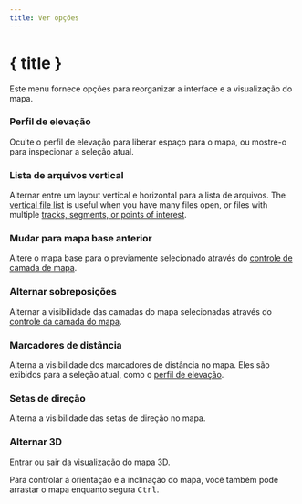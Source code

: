 ```yaml
---
title: Ver opções
---
```


<script lang="ts">
</script>

# { title }

Este menu fornece opções para reorganizar a interface e a visualização do mapa.

### <MountainSnow size="16" class="inline-block" style="margin-bottom: 2px" /> Perfil de elevação

Oculte o perfil de elevação para liberar espaço para o mapa, ou mostre-o para inspecionar a seleção atual.

### <GalleryVertical size="16" class="inline-block" style="margin-bottom: 2px" /> Lista de arquivos vertical

Alternar entre um layout vertical e horizontal para a lista de arquivos.
The [vertical file list](../files-and-stats) is useful when you have many files open, or files with multiple [tracks, segments, or points of interest](../gpx).

### <Map size="16" class="inline-block" style="margin-bottom: 2px" /> Mudar para mapa base anterior

Altere o mapa base para o previamente selecionado através do [controle de camada de mapa](../map-controls).

### <Layers2 size="16" class="inline-block" style="margin-bottom: 2px" /> Alternar sobreposições

Alternar a visibilidade das camadas do mapa selecionadas através do [controle da camada do mapa](../map-controls).

### <Coins size="16" class="inline-block" style="margin-bottom: 2px" /> Marcadores de distância

Alterna a visibilidade dos marcadores de distância no mapa.
Eles são exibidos para a seleção atual, como o [perfil de elevação](../files-and-stats).

### <Milestone size="16" class="inline-block" style="margin-bottom: 2px" /> Setas de direção

Alterna a visibilidade das setas de direção no mapa.

### <Box size="16" class="inline-block" style="margin-bottom: 2px" /> Alternar 3D

Entrar ou sair da visualização do mapa 3D.

<DocsNote>

Para controlar a orientação e a inclinação do mapa, você também pode arrastar o mapa enquanto segura <kbd>Ctrl</kbd>.

</DocsNote>
